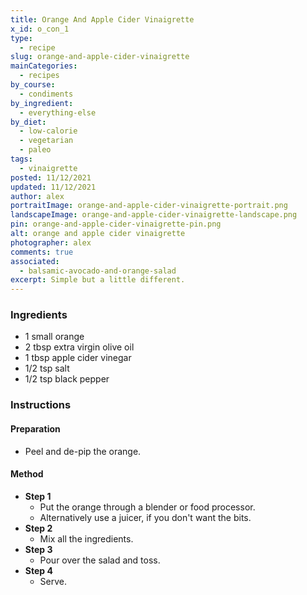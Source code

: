 ```yaml
---
title: Orange And Apple Cider Vinaigrette
x_id: o_con_1
type:
  - recipe
slug: orange-and-apple-cider-vinaigrette
mainCategories: 
  - recipes
by_course:
  - condiments
by_ingredient:
  - everything-else
by_diet:
  - low-calorie
  - vegetarian
  - paleo
tags:
  - vinaigrette 
posted: 11/12/2021
updated: 11/12/2021
author: alex
portraitImage: orange-and-apple-cider-vinaigrette-portrait.png
landscapeImage: orange-and-apple-cider-vinaigrette-landscape.png
pin: orange-and-apple-cider-vinaigrette-pin.png
alt: orange and apple cider vinaigrette
photographer: alex
comments: true
associated:
  - balsamic-avocado-and-orange-salad
excerpt: Simple but a little different.
---
```


<Ingredients>

### Ingredients
    
  - 1 small orange
  - 2 tbsp extra virgin olive oil
  - 1 tbsp apple cider vinegar
  - 1/2 tsp salt
  - 1/2 tsp black pepper

</Ingredients>

<Instructions>

### Instructions

#### Preparation

  - Peel and de-pip the orange.

#### Method

  - **Step 1**
    - Put the orange through a blender or food processor.
    - Alternatively use a juicer, if you don't want the bits.
  - **Step 2**
    - Mix all the ingredients.
  - **Step 3**
    - Pour over the salad and toss.
  - **Step 4**
    - Serve.

</Instructions>


